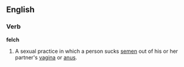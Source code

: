 {{rfd}}

==English==
===Verb===
'''felch'''
{{wikipediapar|felching}}
#A sexual practice in which a person sucks [[semen]] out of his or her partner's [[vagina]] or [[anus]].